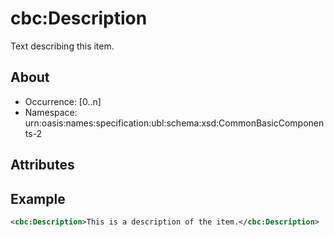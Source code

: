 
# cbc:Description

Text describing this item.

## About

- Occurrence: [0..n]
- Namespace: urn:oasis:names:specification:ubl:schema:xsd:CommonBasicComponents-2

## Attributes

## Example

```xml
<cbc:Description>This is a description of the item.</cbc:Description>
